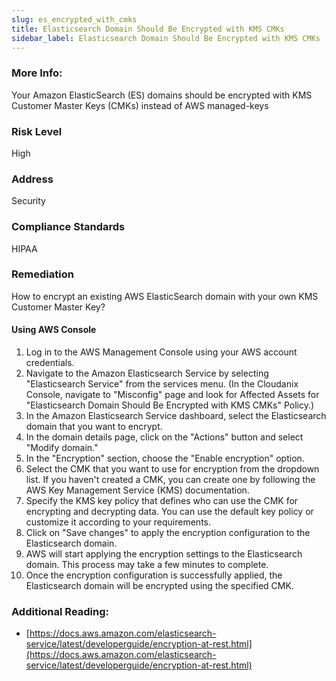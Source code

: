 ```yaml
---
slug: es_encrypted_with_cmks
title: Elasticsearch Domain Should Be Encrypted with KMS CMKs
sidebar_label: Elasticsearch Domain Should Be Encrypted with KMS CMKs
---
```


### More Info:

Your Amazon ElasticSearch (ES) domains should be encrypted with KMS Customer Master Keys (CMKs) instead of AWS managed-keys

### Risk Level

High

### Address

Security

### Compliance Standards

HIPAA

### Remediation

How to encrypt an existing AWS ElasticSearch domain with your own KMS Customer Master Key?

#### Using AWS Console

1. Log in to the AWS Management Console using your AWS account credentials.
2. Navigate to the Amazon Elasticsearch Service by selecting "Elasticsearch Service" from the services menu.
    (In the Cloudanix Console, navigate to "Misconfig" page and look for Affected Assets for "Elasticsearch Domain Should Be Encrypted with KMS CMKs" Policy.)
3. In the Amazon Elasticsearch Service dashboard, select the Elasticsearch domain that you want to encrypt.
4. In the domain details page, click on the "Actions" button and select "Modify domain."
5. In the "Encryption" section, choose the "Enable encryption" option.
6. Select the CMK that you want to use for encryption from the dropdown list. If you haven't created a CMK, you can create one by following the AWS Key Management Service (KMS) documentation.
7. Specify the KMS key policy that defines who can use the CMK for encrypting and decrypting data. You can use the default key policy or customize it according to your requirements.
8. Click on "Save changes" to apply the encryption configuration to the Elasticsearch domain.
9. AWS will start applying the encryption settings to the Elasticsearch domain. This process may take a few minutes to complete.
10. Once the encryption configuration is successfully applied, the Elasticsearch domain will be encrypted using the specified CMK.

### Additional Reading:

- [https://docs.aws.amazon.com/elasticsearch-service/latest/developerguide/encryption-at-rest.html](https://docs.aws.amazon.com/elasticsearch-service/latest/developerguide/encryption-at-rest.html) 

